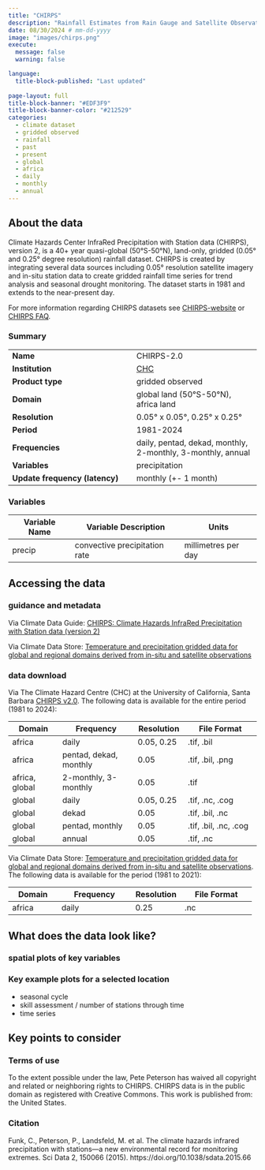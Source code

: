 ```yaml
---
title: "CHIRPS"
description: "Rainfall Estimates from Rain Gauge and Satellite Observations"
date: 08/30/2024 # mm-dd-yyyy
image: "images/chirps.png"
execute:
  message: false
  warning: false

language: 
  title-block-published: "Last updated"
  
page-layout: full
title-block-banner: "#EDF3F9"
title-block-banner-color: "#212529"
categories:
  - climate dataset
  - gridded observed
  - rainfall
  - past
  - present
  - global
  - africa
  - daily
  - monthly
  - annual
---
```


## About the data

Climate Hazards Center InfraRed Precipitation with Station data (CHIRPS), version 2, is a 40+ year quasi-global (50°S-50°N), land-only, gridded (0.05° and 0.25° degree resolution) rainfall dataset. CHIRPS is created by integrating several data sources including 0.05° resolution satellite imagery and in-situ station data to create gridded rainfall time series for trend analysis and seasonal drought monitoring. The dataset starts in 1981 and extends to the near-present day.

For more information regarding CHIRPS datasets see [CHIRPS-website](https://www.chc.ucsb.edu/data/chirps) or [CHIRPS FAQ](https://wiki.chc.ucsb.edu/CHIRPS_FAQ).


### Summary


| | |
--- | --- |
| **Name** | CHIRPS-2.0 |
| **Institution** | [CHC](https://chc.ucsb.edu/) |
| **Product type** | gridded observed |
| **Domain** | global land (50°S-50°N), africa land |
| **Resolution** |   0.05° x 0.05°, 0.25° x 0.25° |
| **Period** | 1981-2024 |
| **Frequencies** | daily, pentad, dekad, monthly, 2-monthly, 3-monthly, annual |
| **Variables** | precipitation  |
| **Update frequency (latency)** | monthly (+- 1 month) |


### Variables

| **Variable Name** | **Variable Description** | **Units** |
--- | --- | --- |
| precip | convective precipitation rate | millimetres per day |


## Accessing the data

### guidance and metadata

Via Climate Data Guide: [CHIRPS: Climate Hazards InfraRed Precipitation with Station data (version 2)](https://climatedataguide.ucar.edu/climate-data/chirps-climate-hazards-infrared-precipitation-station-data-version-2)

Via Climate Data Store: [Temperature and precipitation gridded data for global and regional domains derived from in-situ and satellite observations](https://cds-beta.climate.copernicus.eu/datasets/insitu-gridded-observations-global-and-regional?tab=overview)

### data download

Via The Climate Hazard Centre (CHC) at the University of California, Santa Barbara [CHIRPS v2.0](https://data.chc.ucsb.edu/products/CHIRPS-2.0/). The following data is available for the entire period (1981 to 2024):

|  **Domain**	| **Frequency**      	| **Resolution** | **File Format**   	|
|----------------|------------------------|----------------|-----------------------|
| africa     	| daily              	| 0.05, 0.25 	| .tif, .bil        	|
| africa     	| pentad, dekad, monthly | 0.05       	| .tif, .bil, .png  	|
| africa, global | 2-monthly, 3-monthly   | 0.05       	| .tif              	|
| global     	| daily              	| 0.05, 0.25 	| .tif, .nc, .cog   	|
| global     	| dekad              	| 0.05       	| .tif, .bil, .nc   	|
| global     	| pentad, monthly    	| 0.05       	| .tif, .bil, .nc, .cog |
| global     	| annual             	| 0.05       	| .tif, .nc         	|


Via Climate Data Store: [Temperature and precipitation gridded data for global and regional domains derived from in-situ and satellite observations](https://cds-beta.climate.copernicus.eu/datasets/insitu-gridded-observations-global-and-regional?tab=overview). The following data is available for the period (1981 to 2021):

|  **Domain**	| **Frequency**      	| **Resolution** | **File Format**   	|
|----------------|------------------------|----------------|-----------------------|
| africa     	| daily              	| 0.25       	| .nc               	|



## What does the data look like?


### spatial plots of key variables

### Key example plots for a selected location

- seasonal cycle
- skill assessment / number of stations through time
- time series

## Key points to consider

### Terms of use

To the extent possible under the law, Pete Peterson has waived all copyright and related or neighboring rights to CHIRPS. CHIRPS data is in the public domain as registered with Creative Commons. This work is published from: the United States.

### Citation

Funk, C., Peterson, P., Landsfeld, M. et al. The climate hazards infrared precipitation with stations—a new environmental record for monitoring extremes. Sci Data 2, 150066 (2015). https://doi.org/10.1038/sdata.2015.66

